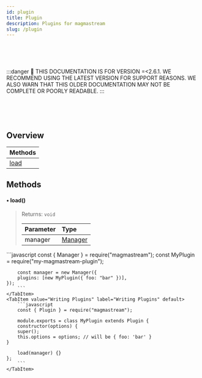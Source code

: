 ```yaml
---
id: plugin
title: Plugin
description: Plugins for magmastream
slug: /plugin
---
```



<br />
<br />
<br />

:::danger
🚨 THIS DOCUMENTATION IS FOR VERSION =\<2.6.1. WE RECOMMEND USING THE LATEST VERSION FOR SUPPORT REASONS. WE ALSO WARN THAT THIS OLDER DOCUMENTATION MAY NOT BE COMPLETE OR POORLY READABLE.
:::

<br />
<br />
<br />

## Overview

| Methods       |
| ------------- |
| [load](#load) |

## Methods

#### • load()

> Returns: `void`
>
> | Parameter | Type                          |
> | --------- | :---------------------------- |
> | manager   | [Manager](../classes/manager) |

<Tabs>
    <TabItem value="Using Plugins" label="Using Plugins" default>
        ```javascript
        const { Manager } = require("magmastream");
        const MyPlugin = require("my-magmastream-plugin");

        const manager = new Manager({
        plugins: [new MyPlugin({ foo: "bar" })],
    });
        ```
    </TabItem>
    <TabItem value="Writing Plugins" label="Writing Plugins" default>
        ```javascript
        const { Plugin } = require("magmastream");

        module.exports = class MyPlugin extends Plugin {
        constructor(options) {
        super();
        this.options = options; // will be { foo: 'bar' }
    }

        load(manager) {}
    };
        ```
    </TabItem>

</Tabs>
